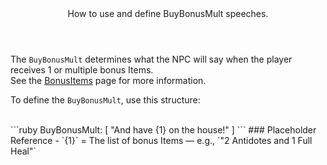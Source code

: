 <Header title="BuyBonusMult">
  How to use and define BuyBonusMult speeches.
</Header>

The `BuyBonusMult` determines what the NPC will say when the player receives 1 or multiple bonus Items.
<br/>
See the [BonusItems](../../../settings/bonus-items) page for more information.

<PMSpeeches speech="BuyBonusMult"/>

To define the `BuyBonusMult`, use this structure:

<br/>
```ruby
BuyBonusMult: [
  "And have {1} on the house!"
]
```
### Placeholder Reference
- `{1}` = The list of bonus Items — e.g., `"2 Antidotes and 1 Full Heal"`

<ImageWithCaption src="/images/documentation/poke-market/BuyBonusMult.png" caption="BuyBonusMult"/>